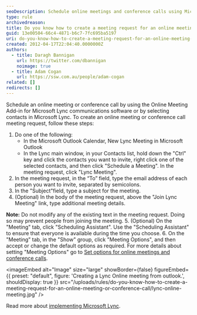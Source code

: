 ```yaml
---
seoDescription: Schedule online meetings and conference calls using Microsoft Lync or Outlook with ease.
type: rule
archivedreason:
title: Do you know how to create a meeting request for an online meeting or conference call?
guid: 13e00504-66c4-4871-b6c7-7fc695ba5197
uri: do-you-know-how-to-create-a-meeting-request-for-an-online-meeting-or-conference-call
created: 2012-04-17T22:04:40.0000000Z
authors:
  - title: Daragh Bannigan
    url: https://twitter.com/dbannigan
    noimage: true
  - title: Adam Cogan
    url: https://ssw.com.au/people/adam-cogan
related: []
redirects: []
---
```


Schedule an online meeting or conference call by using the Online Meeting Add-in for Microsoft Lync communications software or by selecting contacts in Microsoft Lync.
To create an online meeting or conference call meeting request, follow these steps:

1. Do one of the following:
   - In the Microsoft Outlook Calendar, New Lync Meeting in Microsoft Outlook
   - In the Lync main window, in your Contacts list, hold down the "Ctrl" key and click the contacts you want to invite, right click one of the selected contacts, and then click "Schedule a Meeting". In the meeting request, click "Lync Meeting".
2. In the meeting request, in the “To” field, type the email address of each person you want to invite, separated by semicolons.
3. In the "Subject"field, type a subject for the meeting.
4. (Optional) In the body of the meeting request, above the "Join Lync Meeting" link, type additional meeting details.

**Note:** Do not modify any of the existing text in the meeting request. Doing so may prevent people from joining the meeting. 5. (Optional) On the "Meeting" tab, click "Scheduling Assistant". Use the "Scheduling Assistant" to ensure that everyone is available during the time you choose. 6. On the "Meeting" tab, in the "Show" group, click "Meeting Options", and then accept or change the default options as required. For more details about setting "Meeting Options" go to
[Set options for online meetings and conference calls](http://office.microsoft.com/en-us/communicator-help/set-options-for-online-meetings-and-conference-calls-HA102000107.aspx?CTT=5&origin=HA101990914).


<imageEmbed
  alt="Image"
  size="large"
  showBorder={false}
  figureEmbed={{
    preset: "default",
    figure: 'Creating a Lync Online meeting from outlook.',
    shouldDisplay: true
  }}
  src="/uploads/rules/do-you-know-how-to-create-a-meeting-request-for-an-online-meeting-or-conference-call/lync-online-meeting.jpg"
/>

Read more about [implementing Microsoft Lync](http://www.ssw.com.au/ssw/Consulting/Lync.aspx).